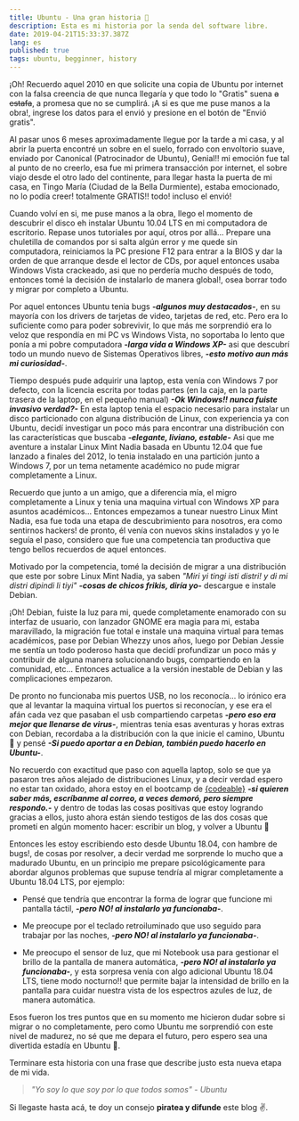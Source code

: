 ```yaml
---
title: Ubuntu - Una gran historia 📜
description: Esta es mi historia por la senda del software libre.
date: 2019-04-21T15:33:37.387Z
lang: es
published: true
tags: ubuntu, begginner, history
---
```


¡Oh! Recuerdo aquel 2010 en que solicite una copia de Ubuntu por internet con la falsa creencia de que nunca llegaría y que todo lo "Gratis" suena ~~a estafa~~, a promesa que no se cumplirá. ¡A si es que me puse manos a la obra!, ingrese los datos para el envió y presione en el botón de "Envió gratis".

Al pasar unos 6 meses aproximadamente llegue por la tarde a mi casa, y al abrir la puerta encontré un sobre en el suelo, forrado con envoltorio suave, enviado por Canonical (Patrocinador de Ubuntu), Genial!! mi emoción fue tal al punto de no creerlo, esa fue mi primera transacción por internet, el sobre viajo desde el otro lado del continente, para llegar hasta la puerta de mi casa, en Tingo María (Ciudad de la Bella Durmiente), estaba emocionado, no lo podía creer! totalmente GRATIS!! todo! incluso el envió!

Cuando volví en si, me puse manos a la obra, llego el momento de descubrir el disco eh instalar Ubuntu 10.04 LTS en mi computadora de escritorio. Repase unos tutoriales por aquí, otros por allá... Prepare una chuletilla de comandos por si salta algún error y me quede sin computadora, reiniciamos la PC presione F12 para entrar a la BIOS y dar la orden de que arranque desde el lector de CDs, por aquel entonces usaba Windows Vista crackeado, asi que no perdería mucho después de todo, entonces tomé la decisión de instalarlo de manera global!, osea borrar todo y migrar por completo a Ubuntu.

Por aquel entonces Ubuntu tenia bugs **_-algunos muy destacados-_**, en su mayoría con los drivers de tarjetas de video, tarjetas de red, etc. Pero era lo suficiente como para poder sobrevivir, lo que más me sorprendió era lo veloz que respondía en mi PC vs Windows Vista, no soportaba lo lento que ponía a mi pobre computadora **_-larga vida a Windows XP-_** asi que descubrí todo un mundo nuevo de Sistemas Operativos libres, **_-esto motivo aun más mi curiosidad-_**.

Tiempo después pude adquirir una laptop, esta venía con Windows 7 por defecto, con la licencia escrita por todas partes (en la caja, en la parte trasera de la laptop, en el pequeño manual) **_-Ok Windows!! nunca fuiste invasivo verdad?-_** En esta laptop tenia el espacio necesario para instalar un disco particionado con alguna distribución de Linux,
con experiencia ya con Ubuntu, decidí investigar un poco más para encontrar una distribución con las características que buscaba **_-elegante, liviano, estable-_** Asi que me aventure a instalar Linux Mint Nadia basada en Ubuntu 12.04 que fue lanzado a finales del 2012, lo tenia instalado en una partición junto a Windows 7, por un tema netamente académico no pude migrar completamente a Linux.

Recuerdo que junto a un amigo, que a diferencia mía, el migro completamente a Linux y tenia una maquina virtual con Windows XP para asuntos académicos... Entonces empezamos a tunear nuestro Linux Mint Nadia, esa fue toda una etapa de descubrimiento para nosotros, era como sentirnos hackers! de pronto, él venía con nuevos skins instalados y yo le seguía el paso, considero que fue una competencia tan productiva que tengo bellos recuerdos de aquel entonces.

Motivado por la competencia, tomé la decisión de migrar a una distribución que este por sobre Linux Mint Nadia, ya saben _"Miri yi tingi isti distri! y di mi distri dipindi li tiyi"_ **_-cosas de chicos frikis, diría yo-_** descargue e instale Debian.

¡Oh! Debian, fuiste la luz para mi, quede completamente enamorado con su interfaz de usuario, con lanzador GNOME era magia para mi, estaba maravillado, la migración fue total e instale una maquina virtual para temas académicos, pase por Debian Whezzy unos años, luego por Debian Jessie me sentía un todo poderoso hasta que decidí profundizar un poco más y contribuir de alguna manera solucionando bugs, compartiendo en la comunidad, etc... Entonces actualice a la versión inestable de Debian y las complicaciones empezaron.

De pronto no funcionaba mis puertos USB, no los reconocía... lo irónico era que al levantar la maquina virtual los puertos si reconocían, y ese era el afán cada vez que pasaban el usb compartiendo carpetas **_-pero eso era mejor que llenarse de virus-_**, mientras tenia esas aventuras y horas extras con Debian, recordaba a la distribución con la que inicie el camino, Ubuntu 🧡 y pensé **_-Si puedo aportar a en Debian, también puedo hacerlo en Ubuntu-_**.

No recuerdo con exactitud que paso con aquella laptop, solo se que ya pasaron tres años alejado de distribuciones Linux, y a decir verdad espero no estar tan oxidado, ahora estoy en el bootcamp de [{codeable}](https://codeable.pe/ "{codeable}") **_-si quieren saber más, escríbanme al correo, a veces demoró, pero siempre respondo.-_** y dentro de todas las cosas positivas que estoy logrando gracias a ellos, justo ahora están siendo testigos de las dos cosas que prometí en algún momento hacer: escribir un blog, y volver a Ubuntu 🧡

Entonces les estoy escribiendo esto desde Ubuntu 18.04, con hambre de bugs!, de cosas por resolver, a decir verdad me sorprende lo mucho que a madurado Ubuntu, en un principio me prepare psicológicamente para abordar algunos problemas que supuse tendría al migrar completamente a Ubuntu 18.04 LTS, por ejemplo:

- Pensé que tendría que encontrar la forma de lograr que funcione mi pantalla táctil, **_-pero NO! al instalarlo ya funcionaba-_**.

- Me preocupe por el teclado retroiluminado que uso seguido para trabajar por las noches, **_-pero NO! al instalarlo ya funcionaba-_**.

- Me preocupo el sensor de luz, que mi Notebook usa para gestionar el brillo de la pantalla de manera automática, **_-pero NO! al instalarlo ya funcionaba-_**, y esta sorpresa venía con algo adicional Ubuntu 18.04 LTS, tiene modo nocturno!! que permite bajar la intensidad de brillo en la pantalla para cuidar nuestra vista de los espectros azules de luz, de manera automática.

Esos fueron los tres puntos que en su momento me hicieron dudar sobre si migrar o no completamente, pero como Ubuntu me sorprendió con este nivel de madurez, no sé que me depara el futuro, pero espero sea una divertida estadía en Ubuntu 🧡.

Terminare esta historia con una frase que describe justo esta nueva etapa de mi vida.

> _"Yo soy lo que soy por lo que todos somos" - Ubuntu_

Si llegaste hasta acá, te doy un consejo **piratea y difunde** este blog ✌️.
